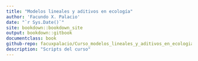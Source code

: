 ```yaml
---
title: "Modelos lineales y aditivos en ecología"
author: 'Facundo X. Palacio'
date: "`r Sys.Date()`"
site: bookdown::bookdown_site
output: bookdown::gitbook
documentclass: book
github-repo: facuxpalacio/Curso_modelos_lineales_y_aditivos_en_ecologia_2022/bookdown_curso
description: "Scripts del curso"
---
```


